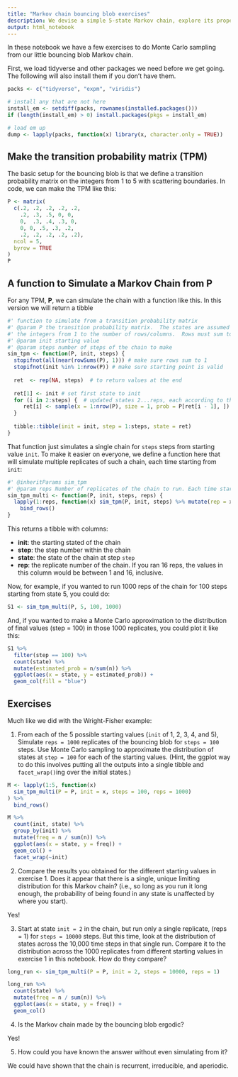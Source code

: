 ```yaml
---
title: "Markov chain bouncing blob exercises"
description: We devise a simple 5-state Markov chain, explore its properties, simulate from it and observe the consequences of the Weak Law of Large numbers for ergodic chains.
output: html_notebook
---
```


\usepackage{blkarray}
\usepackage{amsmath}
\newcommand{\bm}{\boldsymbol}

In these notebook we have a few exercises to do Monte Carlo sampling from our
little bouncing blob Markov chain.

First, we load tidyverse and other packages we need before we get going.  The following
will also install them if you don't have them. 
```r
packs <- c("tidyverse", "expm", "viridis")

# install any that are not here
install_em <- setdiff(packs, rownames(installed.packages()))
if (length(install_em) > 0) install.packages(pkgs = install_em)

# load em up
dump <- lapply(packs, function(x) library(x, character.only = TRUE))
```

## Make the transition probability matrix (TPM)


The basic setup for the bouncing blob is that we define a transition probability matrix on the 
integers from 1 to 5 with scattering boundaries.   In code, we can make the 
TPM like this:
```r
P <- matrix(
  c(.2, .2, .2, .2, .2,
    .2, .3, .5, 0, 0,
    0,  .3, .4, .3, 0,
    0, 0, .5, .3, .2,
    .2, .2, .2, .2, .2),
  ncol = 5,
  byrow = TRUE
)
P
```


## A function to Simulate a Markov Chain from $\mathbf{P}$

For any TPM, $\mathbf{P}$, we can simulate the chain with a function like this.  In this
version we will return a tibble
```r
#' function to simulate from a transition probability matrix
#' @param P the transition probability matrix.  The states are assumed to be
#' the integers from 1 to the number of rows/columns.  Rows must sum to one.
#' @param init starting value
#' @param steps number of steps of the chain to make
sim_tpm <- function(P, init, steps) {
  stopifnot(all(near(rowSums(P), 1))) # make sure rows sum to 1
  stopifnot(init %in% 1:nrow(P)) # make sure starting point is valid
  
  ret  <- rep(NA, steps)  # to return values at the end
  
  ret[1] <- init # set first state to init
  for (i in 2:steps) {  # updated states 2...reps, each according to the previous and P
     ret[i] <- sample(x = 1:nrow(P), size = 1, prob = P[ret[i - 1], ])
  }
  
  tibble::tibble(init = init, step = 1:steps, state = ret)
}
```

That function just simulates a single chain for `steps` steps from starting
value `init`.  To make it easier on everyone, we define a function here
that will simulate multiple replicates of such a chain, each time starting
from `init`:
```r
#' @inheritParams sim_tpm
#' @param reps Number of replicates of the chain to run. Each time starting from init.
sim_tpm_multi <- function(P, init, steps, reps) {
  lapply(1:reps, function(x) sim_tpm(P, init, steps) %>% mutate(rep = x)) %>%
    bind_rows()
}
```

This returns a tibble with columns:

- **init**: the starting stated of the chain
- **step**: the step number within the chain
- **state**: the state of the chain at step `step`
- **rep**: the replicate number of the chain.  If you ran 16 reps, the values
in this column would be between 1 and 16, inclusive.

Now, for example, if you wanted to run 1000 reps of the chain for 100 steps starting from
state 5, you could do:
```r
S1 <- sim_tpm_multi(P, 5, 100, 1000)
```
And, if you wanted to make a Monte Carlo approximation to the distribution of final values (step = 100) in those
1000 replicates, you could plot it like this:
```r
S1 %>%
  filter(step == 100) %>%
  count(state) %>%
  mutate(estimated_prob = n/sum(n)) %>%
  ggplot(aes(x = state, y = estimated_prob)) +
  geom_col(fill = "blue")
```

## Exercises

Much like we did with the Wright-Fisher example:

1. From each of the 5 possible starting values (`init` of 1, 2, 3, 4, and 5),
Simulate `reps = 1000` replicates of the bouncing blob for `steps = 100` steps.
Use Monte Carlo sampling to approximate
the distribution of states at `step = 100` for each of the starting
values.  (Hint, the ggplot way to do this involves putting all the outputs
into a single tibble and `facet_wrap()`ing over the initial states.)
```r
M <- lapply(1:5, function(x)
  sim_tpm_multi(P = P, init = x, steps = 100, reps = 1000)
) %>%
  bind_rows()

M %>%
  count(init, state) %>%
  group_by(init) %>%
  mutate(freq = n / sum(n)) %>%
  ggplot(aes(x = state, y = freq)) + 
  geom_col() +
  facet_wrap(~init)
```


2. Compare the results you obtained for the different starting
values in exercise 1.  Does it appear that there is a single, unique
limiting distribution for this Markov chain? (i.e., so long as you
run it long enough, the probability
of being found in any state is unaffected by where you start).

Yes!

3. Start at state `init = 2` in the chain, but run only a single
replicate, (reps = 1) for `steps = 10000` steps.  But this time, look
at the distribution of states across the 10,000 time steps
in that single run.  Compare it to the distribution across the 1000
replicates from different starting values in exercise 1 in this notebook.
How do they compare?
```r
long_run <- sim_tpm_multi(P = P, init = 2, steps = 10000, reps = 1)

long_run %>%
  count(state) %>%
  mutate(freq = n / sum(n)) %>%
  ggplot(aes(x = state, y = freq)) + 
  geom_col()
```


4. Is the Markov chain made by the bouncing blob ergodic?

Yes!

5. How could you have known the answer without even simulating from
it?

We could have shown that the chain is recurrent, irreducible, and aperiodic.





